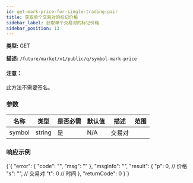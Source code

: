 ```yaml
---
id: get-mark-price-for-single-trading-pair
title: 获取单个交易对的标记价格
sidebar_label: 获取单个交易对的标记价格
sidebar_position: 13
---
```


**类型:** GET

**描述:** `/future/market/v1/public/q/symbol-mark-price`

#### 注意：

此方法不需要签名。

### 参数

| 名称   | 类型   | 是否必需 | 默认值 | 描述     | 范围 |
| ------ | ------ | -------- | ------ | -------- | ---- |
| symbol | string | 是       | N/A    | 交易对   |      |

### 响应示例


<CodeBlock language="json" title="Response">
  {`{
  "error": {
    "code": "",
    "msg": ""
  },
  "msgInfo": "",
  "result": {
    "p": 0,  // 价格
    "s": "", // 交易对
    "t": 0   // 时间
  },
  "returnCode": 0
}`}
</CodeBlock>
